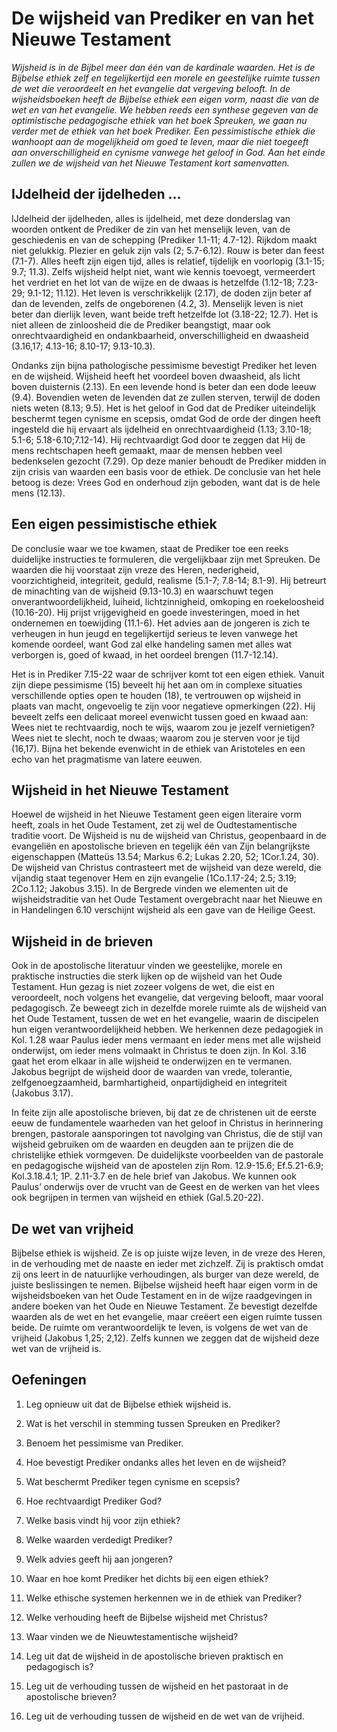 # De wijsheid van Prediker en van het Nieuwe Testament

*Wijsheid is in de Bijbel meer dan één van de kardinale waarden. Het is de Bijbelse ethiek zelf en tegelijkertijd een morele en geestelijke ruimte tussen de wet die veroordeelt en het evangelie dat vergeving belooft. In de wijsheidsboeken heeft de Bijbelse ethiek een eigen vorm, naast die van de wet en van het evangelie. We hebben reeds een synthese gegeven van de optimistische pedagogische ethiek van het boek Spreuken, we gaan nu verder met de ethiek van het boek Prediker. Een pessimistische ethiek die wanhoopt aan de mogelijkheid om goed te leven, maar die niet toegeeft aan onverschilligheid en cynisme vanwege het geloof in God. Aan het einde zullen we de wijsheid van het Nieuwe Testament kort samenvatten. *

## IJdelheid der ijdelheden ... 

IJdelheid der ijdelheden, alles is ijdelheid, met deze donderslag van woorden ontkent de Prediker de zin van het menselijk leven, van de geschiedenis en van de schepping (Prediker 1.1-11; 4.7-12). Rijkdom maakt niet gelukkig. Plezier en geluk zijn vals (2; 5.7-6.12). Rouw is beter dan feest (7.1-7). Alles heeft zijn eigen tijd, alles is relatief, tijdelijk en voorlopig (3.1-15; 9.7; 11.3). Zelfs wijsheid helpt niet, want wie kennis toevoegt, vermeerdert het verdriet en het lot van de wijze en de dwaas is hetzelfde (1.12-18; 7.23-29; 9.1-12; 11.12).  Het leven is verschrikkelijk (2.17), de doden zijn beter af dan de levenden, zelfs de ongeborenen (4.2, 3). Menselijk leven is niet beter dan dierlijk leven, want beide treft hetzelfde lot (3.18-22; 12.7).  Het is niet alleen de zinloosheid die de Prediker beangstigt, maar ook onrechtvaardigheid en ondankbaarheid, onverschilligheid en dwaasheid (3.16,17; 4.13-16; 8.10-17; 9.13-10.3). 

Ondanks zijn bijna pathologische pessimisme bevestigt Prediker het leven en de wijsheid. Wijsheid heeft het voordeel boven dwaasheid, als licht boven duisternis (2.13). En een levende hond is beter dan een dode leeuw (9.4). Bovendien weten de levenden dat ze zullen sterven, terwijl de doden niets weten (8.13; 9.5). Het is het geloof in God dat de Prediker uiteindelijk beschermt tegen cynisme en scepsis, omdat God de orde der dingen heeft ingesteld die hij ervaart als ijdelheid en onrechtvaardigheid (1.13; 3.10-18; 5.1-6; 5.18-6.10;7.12-14). Hij rechtvaardigt God door te zeggen dat Hij de mens rechtschapen heeft gemaakt, maar de mensen hebben veel bedenkselen gezocht (7.29). Op deze manier behoudt de Prediker midden in zijn crisis van waarden een basis voor de ethiek. De conclusie van het hele betoog is deze: Vrees God en onderhoud zijn geboden, want dat is de hele mens (12.13). 

## Een eigen pessimistische ethiek 

De conclusie waar we toe kwamen, staat de Prediker toe een reeks duidelijke instructies te formuleren, die vergelijkbaar zijn met Spreuken. De waarden die hij voorstaat zijn vreze des Heren, nederigheid, voorzichtigheid, integriteit, geduld, realisme (5.1-7; 7.8-14; 8.1-9). Hij betreurt de minachting van de wijsheid (9.13-10.3) en waarschuwt tegen onverantwoordelijkheid, luiheid, lichtzinnigheid, omkoping en roekeloosheid (10.16-20). Hij prijst vrijgevigheid en goede investeringen, moed in het ondernemen en toewijding (11.1-6). Het advies aan de jongeren is zich te verheugen in hun jeugd en tegelijkertijd serieus te leven vanwege het komende oordeel, want God zal elke handeling samen met alles wat verborgen is, goed of kwaad, in het oordeel brengen (11.7-12.14).   

Het is in Prediker 7.15-22 waar de schrijver komt tot een eigen ethiek. Vanuit zijn diepe pessimisme (15) beveelt hij het aan om in complexe situaties verschillende opties open te houden (18), te vertrouwen op wijsheid in plaats van macht, ongevoelig te zijn voor negatieve opmerkingen (22). Hij beveelt zelfs een delicaat moreel evenwicht tussen goed en kwaad aan: Wees niet te rechtvaardig, noch te wijs, waarom zou je jezelf vernietigen? Wees niet te slecht, noch te dwaas; waarom zou je sterven voor je tijd (16,17). Bijna het bekende evenwicht in de ethiek van Aristoteles en een echo van het pragmatisme van latere eeuwen. 

## Wijsheid in het Nieuwe Testament
	
Hoewel de wijsheid in het Nieuwe Testament geen eigen literaire vorm heeft, zoals in het Oude Testament, zet zij wel de Oudtestamentische traditie voort. De Wijsheid is nu de wijsheid van Christus, geopenbaard in de evangeliën en apostolische brieven en tegelijk één van Zijn belangrijkste eigenschappen (Matteüs 13.54; Markus 6.2; Lukas 2.20, 52; 1Cor.1.24, 30). De wijsheid van Christus contrasteert met de wijsheid van deze wereld, die vijandig staat tegenover Hem en zijn evangelie (1Co.1.17-24; 2.5; 3.19; 2Co.1.12; Jakobus 3.15). In de Bergrede vinden we elementen uit de wijsheidstraditie van het Oude Testament overgebracht naar het Nieuwe en in Handelingen 6.10 verschijnt wijsheid als een gave van de Heilige Geest. 

## Wijsheid in de brieven 

Ook in de apostolische literatuur vinden we geestelijke, morele en praktische instructies die sterk lijken op de wijsheid van het Oude Testament. Hun gezag is niet zozeer volgens de wet, die eist en veroordeelt, noch volgens het evangelie, dat vergeving belooft, maar vooral pedagogisch. Ze beweegt zich in dezelfde morele ruimte als de wijsheid van het Oude Testament, tussen de wet en het evangelie, waarin de discipelen hun eigen verantwoordelijkheid hebben. We herkennen deze pedagogiek in Kol. 1.28 waar Paulus ieder mens vermaant en ieder mens met alle wijsheid onderwijst, om ieder mens volmaakt in Christus te doen zijn. In Kol. 3.16 gaat het erom elkaar in alle wijsheid te onderwijzen en te vermanen. Jakobus begrijpt de wijsheid door de waarden van vrede, tolerantie, zelfgenoegzaamheid, barmhartigheid, onpartijdigheid en integriteit (Jakobus 3.17). 

In feite zijn alle apostolische brieven, bij dat ze de christenen uit de eerste eeuw de fundamentele waarheden van het geloof in Christus in herinnering brengen, pastorale aansporingen tot navolging van Christus, die de stijl van wijsheid gebruiken om de waarden en deugden aan te prijzen die de christelijke ethiek vormgeven. De duidelijkste voorbeelden van de pastorale en pedagogische wijsheid van de apostelen zijn Rom. 12.9-15.6; Ef.5.21-6.9; Kol.3.18.4.1; 1P. 2.11-3.7 en de hele brief van Jakobus. We kunnen ook Paulus' onderwijs over de vrucht van de Geest en de werken van het vlees ook begrijpen in termen van wijsheid en ethiek (Gal.5.20-22). 

## De wet van vrijheid

Bijbelse ethiek is wijsheid. Ze is op juiste wijze leven, in de vreze des Heren, in de verhouding met de naaste en ieder met zichzelf. Zij is praktisch omdat zij ons leert in de natuurlijke verhoudingen, als burger van deze wereld, de juiste beslissingen te nemen. Bijbelse wijsheid heeft haar eigen vorm in de wijsheidsboeken van het Oude Testament en in de wijze raadgevingen in andere boeken van het Oude en Nieuwe Testament. Ze bevestigt dezelfde waarden als de wet en het evangelie, maar creëert een eigen ruimte tussen beide. De ruimte om verantwoordelijk te leven, is volgens de wet van de vrijheid (Jakobus 1,25; 2,12). Zelfs kunnen we zeggen dat de wijsheid deze wet van de vrijheid is. 

## Oefeningen
1. Leg opnieuw uit dat de Bijbelse ethiek wijsheid is.

2. Wat is het verschil in stemming tussen Spreuken en Prediker?

3. Benoem het pessimisme van Prediker.

4. Hoe bevestigt Prediker ondanks alles het leven en de wijsheid?

5. Wat beschermt Prediker tegen cynisme en scepsis?

6. Hoe rechtvaardigt Prediker God?

7. Welke basis vindt hij voor zijn ethiek?

8. Welke waarden verdedigt Prediker?

9. Welk advies geeft hij aan jongeren?

10. Waar en hoe komt Prediker het dichts bij een eigen ethiek?

11. Welke ethische systemen herkennen we in de ethiek van Prediker?

12. Welke verhouding heeft de Bijbelse wijsheid met Christus?

13. Waar vinden we de Nieuwtestamentische wijsheid?

14. Leg uit dat de wijsheid in de apostolische brieven praktisch en pedagogisch is?

15. Leg uit de verhouding tussen de wijsheid en het pastoraat in de apostolische brieven?

16. Leg uit de verhouding tussen de wijsheid en de wet van de vrijheid.




